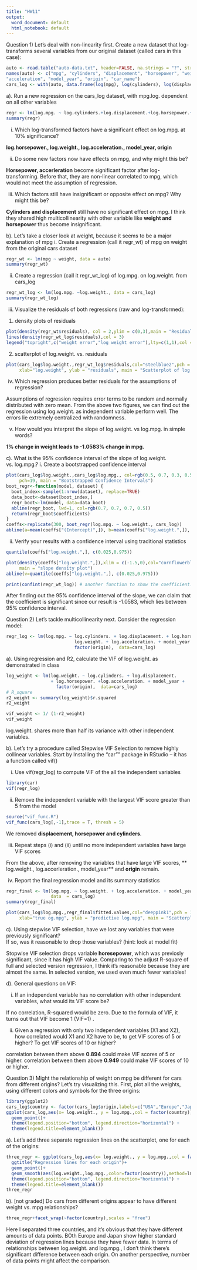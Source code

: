 ```yaml
---
title: "HW11"
output:
  word_document: default
  html_notebook: default
---
```


Question 1) Let's deal with non-linearity first. Create a new dataset that log-transforms several variables from our original dataset (called cars in this case):


```r
auto <- read.table("auto-data.txt", header=FALSE, na.strings = "?", stringsAsFactors = F)
names(auto) <- c("mpg", "cylinders", "displacement", "horsepower", "weight",
"acceleration", "model_year", "origin", "car_name")
cars_log <- with(auto, data.frame(log(mpg), log(cylinders), log(displacement), log(horsepower), log(weight), log(acceleration), model_year, origin))

```
a). Run a new regression on the cars_log dataset, with mpg.log. dependent on all other variables
```r
regr <- lm(log.mpg. ~ log.cylinders.+log.displacement.+log.horsepower.+log.weight.+log.acceleration.+model_year+factor(origin), data = cars_log)
summary(regr)
```

i. Which log-transformed factors have a significant effect on log.mpg. at 10% significance?

**log.horsepower., log.weight., log.acceleration., model_year, origin**

ii. Do some new factors now have effects on mpg, and why might this be?

**Horsepower, accerleration** become significant factor after log-transforming. Before that, they are non-linear correlated to mpg, which would not meet the assumption of regression.

iii. Which factors still have insignificant or opposite effect on mpg? Why might this be?

**Cylinders and displacement** still have no significant effect on mpg. I think they shared high multicollinearity with other variable like **weight and horsepower** thus become insignificant.


b). Let's take a closer look at weight, because it seems to be a major explanation of mpg
i. Create a regression (call it regr_wt) of mpg on weight from the original cars dataset
```r
regr_wt <- lm(mpg ~ weight, data = auto)
summary(regr_wt)
```

ii. Create a regression (call it regr_wt_log) of log.mpg. on log.weight. from cars_log
```r
regr_wt_log <- lm(log.mpg. ~log.weight., data = cars_log)
summary(regr_wt_log)
```

iii. Visualize the residuals of both regressions (raw and log-transformed):
1. density plots of residuals
```r
plot(density(regr_wt$residuals), col = 2,ylim = c(0,3),main = "Residual plot")
lines(density(regr_wt_log$residuals),col = 3)
legend("topright",c("weight error","log weight error"),lty=c(1,1),col = c(2,3))
```

2. scatterplot of log.weight. vs. residuals

```r
plot(cars_log$log.weight.,regr_wt_log$residuals,col="steelblue2",pch = 16,
     xlab="log.weight", ylab = "residuals", main = "Scatterplot of log.weight. vs. residuals")
```


iv. Which regression produces better residuals for the assumptions of regression?

Assumptions of regression requires error terms to be random and normally distributed with zero mean. From the above two figures, we can find out the regression using log.weight. as independent variable perform well. The errors lie extremely centralized with randomness.

v. How would you interpret the slope of log.weight. vs log.mpg. in simple words?

**1% change in weight leads to -1.0583% change in mpg.**

c). What is the 95% confidence interval of the slope of log.weight. vs. log.mpg.?
i. Create a bootstrapped confidence interval
```r
plot(cars_log$log.weight.,cars_log$log.mpg., col=rgb(0.5, 0.7, 0.3, 0.5), 
     pch=19, main = "Bootstrapped Confidence Intervals")
boot_regr<-function(model, dataset) {
  boot_index<-sample(1:nrow(dataset), replace=TRUE)
  data_boot<-dataset[boot_index,]
  regr_boot<-lm(model, data=data_boot)
  abline(regr_boot, lwd=1, col=rgb(0.7, 0.7, 0.7, 0.5))
  return(regr_boot$coefficients)
}
coeffs<-replicate(300, boot_regr(log.mpg. ~ log.weight., cars_log))
abline(a=mean(coeffs["(Intercept)",]), b=mean(coeffs["log.weight.",]), lwd=2)
```

ii. Verify your results with a confidence interval using traditional statistics
```r
quantile(coeffs["log.weight.",], c(0.025,0.975))
```

```r
plot(density(coeffs["log.weight.",]),xlim = c(-1.5,0),col="cornflowerblue",lwd=2,
     main = "slope density plot")
abline(v=quantile(coeffs["log.weight.",], c(0.025,0.975)))

print(confint(regr_wt_log)) # another function to show the coefficient.
```

After finding out the 95% confidence interval of the slope, we can claim that the coefficient is significant since our result is -1.0583, which lies between 95% confidence interval.

Question 2) Let's tackle multicollinearity next. Consider the regression model:

```r
regr_log <- lm(log.mpg. ~ log.cylinders. + log.displacement. + log.horsepower. +
                          log.weight. + log.acceleration. + model_year +
                          factor(origin),  data=cars_log)
```
a). Using regression and R2, calculate the VIF of log.weight. as demonstrated in class
```r
log_weight <- lm(log.weight. ~ log.cylinders. + log.displacement. 
                 + log.horsepower. +log.acceleration. + model_year +
                   factor(origin),  data=cars_log)
# R_square
r2_weight <- summary(log_weight)$r.squared
r2_weight

vif_weight <- 1/ (1-r2_weight)
vif_weight
```

log.weight. shares more than half its variance with other independent variables.

b). Let's try a procedure called Stepwise VIF Selection  to remove highly collinear variables. Start by Installing the "car"" package in RStudio -- it has a function called vif() 

i. Use vif(regr_log) to compute VIF of the all the independent variables
```r
library(car)
vif(regr_log)
```

ii. Remove the independent variable with the largest VIF score greater than 5 from the model
```r
source("vif_func.R")
vif_func(cars_log[,-1],trace = T, thresh = 5)
```

We removed **displacement, horsepower and cylinders**.

iii. Repeat steps (i) and (ii) until no more independent variables have large VIF scores

From the above, after removing the variables that have large VIF scores, ** log.weight., log.accerleration., model_year** and **origin** remain.

iv. Report the final regression model and its summary statistics
```r
regr_final <- lm(log.mpg. ~ log.weight. + log.acceleration. + model_year + factor(origin),
                 data  = cars_log)
summary(regr_final)
```

```r
plot(cars_log$log.mpg.,regr_final$fitted.values,col="deeppink1",pch = 16,
     xlab="true og.mpg", ylab = "predictive log.mpg", main = "Scatterplot of true log.weight. vs. predictive log.mpg")
```

c). Using stepwise VIF selection, have we lost any variables that were previously significant?  
If so, was it reasonable to drop those variables? (hint: look at model fit)

Stopwise VIF selection drops variable **horesepower**, which was previosly significant, since it has high VIF value. Comparing to the adjust R-square of full and selected version regression, I think it's reasonable because they are almost the same. In selected version, we used even much fewer variables!

d). General questions on VIF:

i. If an independent variable has no correlation with other independent variables, what would its VIF score be?

If no correlation, R-squared would be zero. Due to the formula of VIF, it turns out that VIF become 1 (VIF=1) .

ii. Given a regression with only two independent variables (X1 and X2), how correlated would X1 and X2 have to be, to get VIF scores of 5 or higher? To get VIF scores of 10 or higher?

correlation between them above **0.894** could make VIF scores of 5 or higher.
correlation between them above **0.949** could make VIF scores of 10 or higher.


Question 3) Might the relationship of weight on mpg be different for cars from different origins? Let’s try visualizing this. First, plot all the weights, using different colors and symbols for the three origins:
```r
library(ggplot2)
cars_log$country <- factor(cars_log$origin,labels=c("USA","Europe","Japan"))
ggplot(cars_log,aes(x= log.weight., y = log.mpg.,col = factor(country)))+
  geom_point()+
  theme(legend.position="bottom", legend.direction="horizontal") +
  theme(legend.title=element_blank())
```

a). Let’s add three separate regression lines on the scatterplot, one for each of the origins:

```r
three_regr <- ggplot(cars_log,aes(x= log.weight., y = log.mpg.,col = factor(country)))+
  ggtitle("Regression lines for each origin")+
  geom_point()+
  geom_smooth(aes(log.weight.,log.mpg.,color=factor(country)),method=lm,se=TRUE)+
  theme(legend.position="bottom", legend.direction="horizontal") +
  theme(legend.title=element_blank())
three_regr
```

b). [not graded] Do cars from different origins appear to have different weight vs. mpg relationships?

```r
three_regr+facet_wrap(~factor(country),scales = "free")
```

Here I separated three countries, and it's obvious that they have different amounts of data points. BOth Europe and Japan show higher standard deviation of regression lines because they have fewer data. In terms of relationships between log.weight. and log.mpg., I don't think there's significant difference between each origin. On another perspective, number of data points might affect the comparison.